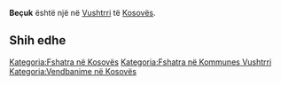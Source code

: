 {{Fshat në 
 | Emri                = Beçuk
 | EmriAlt                = 
 | NAME_SHORT_FORM=      
 | NAME_GENERIC=      
 | NAME_SORT_NAME_RO=      BECUK
 | FULL_NAME_RO = Beçuk
 | FULL_NAME_ND_RO=Becuk
 | SORT_NAME_RG=BECUK
 | FULL_NAME_RG=Beçuk
 | FULL_NAME_ND_RG=Becuk
 | SRP_NAME_SHORT_FORM=      
 | SRP_NAME_GENERIC=      
 | SRP_NAME_SORT_NAME_RO=      
 | SRP_FULL_NAME_RO = 
 | SRP_FULL_NAME_ND_RO=
 | SRP_SORT_NAME_RG=
 | SRP_FULL_NAME_RG=
 | SRP_FULL_NAME_ND_RG=
 | Emri (Rasa dhanore) = 
 | Figura              = 
 | Shteti              = Kosovo
 | Komuna              = Vushtrri
 | Kodi postar         = 
 | Sipërfaqja          = 

 | Popullsia           = 

 | Regj. i popullsisë  = 
 | Dend. e popullsisë  = 
 | Faqja zyrtare       = 
 <!--- Koordinatat ----> 
 | Gjerësia            = 42.726389
 | Gjatësia            = 20.970833
 | Lartësia            = 
}}
'''Beçuk''' është një [[]] në [[Vushtrri]] të [[Kosovës]].

<!-- == Gjeografia == -->
<!-- == Historia == -->
<!-- == Demografia == -->
== Shih edhe ==
{{Komuna Vushtrri}}
{{Kosovo-Administrata-Cung}}

[[Kategoria:Fshatra në Kosovës]]
[[Kategoria:Fshatra në Kommunes Vushtrri]]
[[Kategoria:Vendbanime në Kosovës]]